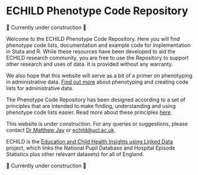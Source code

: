 # ECHILD Phenotype Code Repository {.unnumbered}

🚧 Currently under construction 🚧

Welcome to the ECHILD Phenotype Code Repository. Here you will find phenotype code lists, documentation and example code for implementation in Stata and R. While these resources have been developed to aid the ECHILD research community, you are free to use the Repository to support other research and uses of data. It is provided without any warranty.

We also hope that this website will serve as a bit of a primer on phenotyping in administrative data. [Find out more](@primer.qmd) about phenotyping and creating code lists for administrative data.

The Phenotype Code Repository has been designed according to a set of principles that are intended to make finding, understanding and using phenotype code lists easier. Read more about these principles [here](@principles.qmd).

This website is under construction. For any queries or suggestions, please contact
[Dr Matthew Jay](mailto:matthew.jay@ucl.ac.uk) or <echild@ucl.ac.uk>.

ECHILD is the [Education and Child Health Insights using Linked Data](https://www.echild.ac.uk) project, which links the National Pupil Database and Hospital Episode Statistics plus other relevant datasets) for all of England.

🚧 Currently under construction 🚧
